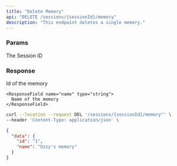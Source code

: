 ```yaml
---
title: "Delete Memory"
api: "DELETE /sessions/{sessionId}/memory"
description: "This endpoint deletes a single memory."
---
```


### Params

<ParamField required path="sessionId" type="string">
  The Session ID
</ParamField>

### Response

<ResponseField name="data" type="App Object">
  <Expandable title="properties">
    <ResponseField name="id" type="string">
      Id of the memory
    </ResponseField>

    <ResponseField name="name" type="string">
      Name of the memory
    </ResponseField>

  </Expandable>
</ResponseField>

<RequestExample>

```bash Example Request
curl --location --request DEL '/sessions/{sessionId}/memory"' \
--header 'Content-Type: application/json' \
```

</RequestExample>

<ResponseExample>

```json Response
{
  "data": {
    "id": "1",
    "name": "Ozzy's memory"
  }
}
```

</ResponseExample>
